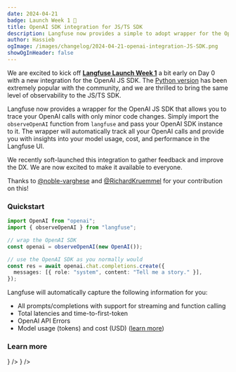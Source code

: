 ```yaml
---
date: 2024-04-21
badge: Launch Week 1 🚀
title: OpenAI SDK integration for JS/TS SDK
description: Langfuse now provides a simple to adopt wrapper for the OpenAI JS/TS SDK for you to seemlessly trace your OpenAI calls.
author: Hassieb
ogImage: /images/changelog/2024-04-21-openai-integration-JS-SDK.png
showOgInHeader: false
---
```



<ChangelogHeader />

We are excited to kick off [**Langfuse Launch Week 1**](/blog/launch-week-1) a bit early on Day 0 with a new integration for the OpenAI JS SDK. The [Python version](/docs/integrations/openai/python/get-started) has been extremely popular with the community, and we are thrilled to bring the same level of observability to the JS/TS SDK.

Langfuse now provides a wrapper for the OpenAI JS SDK that allows you to trace your OpenAI calls with only minor code changes. Simply import the `observeOpenAI` function from `langfuse` and pass your OpenAI SDK instance to it. The wrapper will automatically track all your OpenAI calls and provide you with insights into your model usage, cost, and performance in the Langfuse UI.

We recently soft-launched this integration to gather feedback and improve the DX. We are now excited to make it available to everyone.

Thanks to [@noble-varghese](https://github.com/noble-varghese) and [@RichardKruemmel](https://github.com/RichardKruemmel) for your contribution on this!

### Quickstart

```typescript /import { observeOpenAI } from "langfuse"/ /observeOpenAI/
import OpenAI from "openai";
import { observeOpenAI } from "langfuse";

// wrap the OpenAI SDK
const openai = observeOpenAI(new OpenAI());

// use the OpenAI SDK as you normally would
const res = await openai.chat.completions.create({
  messages: [{ role: "system", content: "Tell me a story." }],
});
```

Langfuse will automatically capture the following information for you:

- All prompts/completions with support for streaming and function calling
- Total latencies and time-to-first-token
- OpenAI API Errors
- Model usage (tokens) and cost (USD) ([learn more](/docs/model-usage-and-cost))

### Learn more


<Cards num={3}>
  <Card
    title="Docs"
    href="/docs/integrations/openai/js/get-started"
    icon={<FileCode />}
  />
  <Card
    title="Example Notebook"
    href="/docs/integrations/openai/js/examples"
    icon={<FileCode />}
  />
</Cards>
